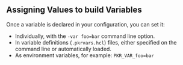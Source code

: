 ## Assigning Values to build Variables

Once a variable is declared in your configuration, you can set it:

- Individually, with the `-var foo=bar` command line option.
- In variable definitions (`.pkrvars.hcl`) files, either specified on the
  command line or automatically loaded.
- As environment variables, for example: `PKR_VAR_foo=bar`
